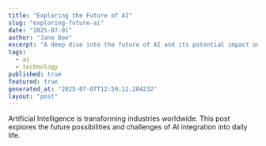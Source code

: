 ```yaml
---
title: "Exploring the Future of AI"
slug: "exploring-future-ai"
date: "2025-07-01"
author: "Jane Doe"
excerpt: "A deep dive into the future of AI and its potential impact on various sectors."
tags:
  - ai
  - technology
published: true
featured: true
generated_at: "2025-07-07T12:59:12.284232"
layout: "post"
---
```


Artificial Intelligence is transforming industries worldwide. This post explores the future possibilities and challenges of AI integration into daily life.